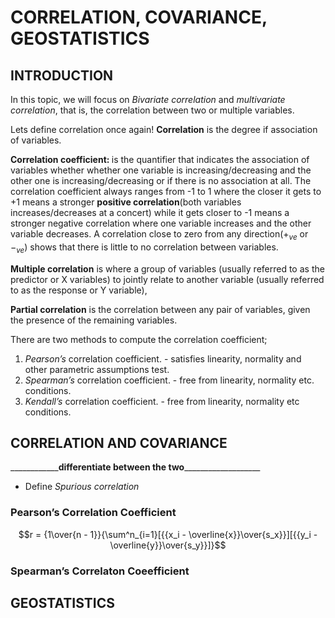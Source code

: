 # CORRELATION, COVARIANCE, GEOSTATISTICS
## INTRODUCTION
In this topic, we will focus on *Bivariate correlation* and *multivariate correlation*, that is, the correlation between two or multiple variables. 

Lets define correlation once again! **Correlation** is the degree if association of variables. 

**Correlation coefficient: ** is the quantifier that indicates the association of variables whether whether one variable is increasing/decreasing and the other one is increasing/decreasing or if there is no association at all. The correlation coefficient always ranges from -1 to 1 where the closer it gets to +1 means a stronger **positive correlation**(both variables increases/decreases at a concert) while it gets closer to -1 means a stronger negative correlation where one variable increases and the other variable decreases. A correlation close to zero from any direction($+_{ve}$ or $-_{ve}$) shows that there is little to no correlation between variables. 

**Multiple correlation** is where a group of variables (usually referred to as the predictor or X variables) to jointly relate to another variable (usually referred to as the response or Y variable),

**Partial correlation** is the correlation between any pair of variables, given the presence of the remaining variables. 

There are two methods to compute the correlation coefficient; 

1. *Pearson's* correlation coefficient. - satisfies linearity, normality and other parametric assumptions test. 
2. *Spearman's* correlation coefficient. - free from linearity, normality etc. conditions.
3. *Kendall's* correlation coefficient. - free from linearity, normality etc conditions.

## CORRELATION AND COVARIANCE 

____________**differentiate between the two**___________________

- Define *Spurious correlation*

### Pearson's Correlation Coefficient 

$$r = {1\over{n - 1}}{\sum^n_{i=1}[{{x_i - \overline{x}}\over{s_x}}][{{y_i - \overline{y}}\over{s_y}}]}$$

### Spearman's Correlaton Coeefficient 

## GEOSTATISTICS 




